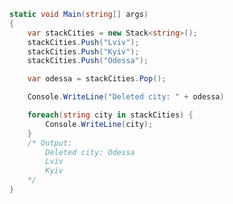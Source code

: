 ```csharp
static void Main(string[] args)
{
    var stackCities = new Stack<string>();
    stackCities.Push("Lviv");
    stackCities.Push("Kyiv");
    stackCities.Push("Odessa");

    var odessa = stackCities.Pop();

    Console.WriteLine("Deleted city: " + odessa)

    foreach(string city in stackCities) {
        Console.WriteLine(city);
    }
    /* Output:
        Deleted city: Odessa
        Lviv
        Kyiv
    */
}
```

